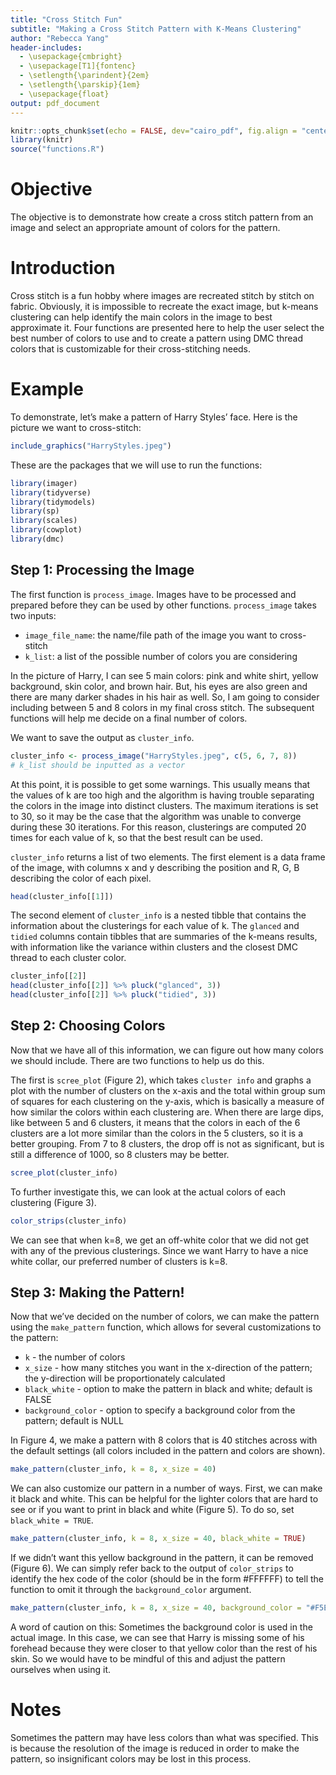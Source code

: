```yaml
---
title: "Cross Stitch Fun"
subtitle: "Making a Cross Stitch Pattern with K-Means Clustering"
author: "Rebecca Yang"
header-includes:
  - \usepackage{cmbright}
  - \usepackage[T1]{fontenc}
  - \setlength{\parindent}{2em}
  - \setlength{\parskip}{1em}
  - \usepackage{float}
output: pdf_document
---
```


```r
knitr::opts_chunk$set(echo = FALSE, dev="cairo_pdf", fig.align = "center", message = FALSE, warning = FALSE)
library(knitr)
source("functions.R")
```

# Objective 

The objective is to demonstrate how create a cross stitch pattern from an image and select an appropriate amount of colors for the pattern.

# Introduction

Cross stitch is a fun hobby where images are recreated stitch by stitch on fabric. Obviously, it is impossible to recreate the exact image, but k-means clustering can help identify the main colors in the image to best approximate it. Four functions are presented here to help the user select the best number of colors to use and to create a pattern using DMC thread colors that is customizable for their cross-stitching needs.

# Example
To demonstrate, let's make a pattern of Harry Styles' face. Here is the picture we want to cross-stitch:
```r
include_graphics("HarryStyles.jpeg")
```

These are the packages that we will use to run the functions:
```r
library(imager)
library(tidyverse)
library(tidymodels)
library(sp)
library(scales)
library(cowplot)
library(dmc)
```

## Step 1: Processing the Image

The first function is `process_image`. Images have to be processed and prepared before they can be used by other functions. `process_image` takes two inputs:

- `image_file_name`: the name/file path of the image you want to cross-stitch
- `k_list`: a list of the possible number of colors you are considering

In the picture of Harry, I can see 5 main colors: pink and white shirt, yellow background, skin color, and brown hair. But, his eyes are also green and there are many darker shades in his hair as well. So, I am going to consider including between 5 and 8 colors in my final cross stitch. The subsequent functions will help me decide on a final number of colors.

We want to save the output as `cluster_info`.
```r
cluster_info <- process_image("HarryStyles.jpeg", c(5, 6, 7, 8)) 
# k_list should be inputted as a vector
```
At this point, it is possible to get some warnings. This usually means that the values of k are too high and the algorithm is having trouble separating the colors in the image into distinct clusters. The maximum iterations is set to 30, so it may be the case that the algorithm was unable to converge during these 30 iterations. For this reason, clusterings are computed 20 times for each value of k, so that the best result can be used.

`cluster_info` returns a list of two elements. The first element is a data frame of the image, with columns x and y describing the position and R, G, B describing the color of each pixel. 
```r
head(cluster_info[[1]])
```
The second element of `cluster_info` is a nested tibble that contains the information about the clusterings for each value of k. The `glanced` and `tidied` columns contain tibbles that are summaries of the k-means results, with information like the variance within clusters and the closest DMC thread to each cluster color. 

```r
cluster_info[[2]]
head(cluster_info[[2]] %>% pluck("glanced", 3))
head(cluster_info[[2]] %>% pluck("tidied", 3))
```
## Step 2: Choosing Colors

Now that we have all of this information, we can figure out how many colors we should include. There are two functions to help us do this. 

The first is `scree_plot` (Figure 2), which takes `cluster info` and graphs a plot with the number of clusters on the x-axis and the total within group sum of squares for each clustering on the y-axis, which is basically a measure of how similar the colors within each clustering are. When there are large dips, like between 5 and 6 clusters, it means that the colors in each of the 6 clusters are a lot more similar than the colors in the 5 clusters, so it is a better grouping. From 7 to 8 clusters, the drop off is not as significant, but is still a difference of 1000, so 8 clusters may be better. 

```r
scree_plot(cluster_info)
```
To further investigate this, we can look at the actual colors of each clustering (Figure 3). 
```r
color_strips(cluster_info) 
```
We can see that when k=8, we get an off-white color that we did not get with any of the previous clusterings. Since we want Harry to have a nice white collar, our preferred number of clusters is k=8. 

## Step 3: Making the Pattern!

Now that we've decided on the number of colors, we can make the pattern using the `make_pattern` function, which allows for several customizations to the pattern:

- `k` - the number of colors
- `x_size` - how many stitches you want in the x-direction of the pattern; the y-direction will be proportionately calculated
- `black_white` - option to make the pattern in black and white; default is FALSE
- `background_color` - option to specify a background color from the pattern; default is NULL

In Figure 4, we make a pattern with 8 colors that is 40 stitches across with the default settings (all colors included in the pattern and colors are shown). 

```r
make_pattern(cluster_info, k = 8, x_size = 40)
```

We can also customize our pattern in a number of ways. First, we can make it black and white. This can be helpful for the lighter colors that are hard to see or if you want to print in black and white (Figure 5). To do so, set `black_white = TRUE`. 

```r
make_pattern(cluster_info, k = 8, x_size = 40, black_white = TRUE)
```

If we didn't want this yellow background in the pattern, it can be removed (Figure 6). We can simply  refer back to the output of `color_strips` to identify the hex code of the color (should be in the form #FFFFFF) to tell the function to omit it through the `background_color` argument.

```r
make_pattern(cluster_info, k = 8, x_size = 40, background_color = "#F5ECCB")
```

A word of caution on this: Sometimes the background color is used in the actual image. In this case, we can see that Harry is missing some of his forehead because they were closer to that yellow color than the rest of his skin. So we would have to be mindful of this and adjust the pattern ourselves when using it. 

# Notes

Sometimes the pattern may have less colors than what was specified. This is because the resolution of the image is reduced in order to make the pattern, so insignificant colors may be lost in this process.
